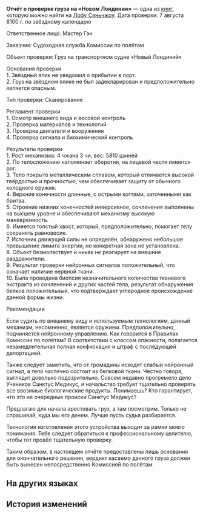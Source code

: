 {{Книга Инфобокс
|id           = 380
|Название     = Отчёт о проверке груза на «Новом Лондинии»
|Изображение  = Item The Xianzhou Luofu Readable 3.png
|Мир          = Лофу Сяньчжоу
|Томов        = 1
|Автор        = <!--нужно добавить-->
|Описание     = Отчёт о проверке груза на транспортном судне «Новый Лондиний».
|Том1         = {{tx}}
|Источник1    = {{tx|Отсутствует источник}}
|Персонажи    = 
|Фракции      = 
}}
'''Отчёт о проверке груза на «Новом Лондинии»''' — одна из [[Книги|книг]], которую можно найти на [[Лофу Сяньчжоу]].
<!--
==Получение==
<gallery>
Книга НАЗВАНИЕ.png|НАЗВАНИЕ
Локация НАЗВАНИЕ.png|Расположение на карте. Ближайший пространственный якорь «[[НАЗВАНИЕ]]»
</gallery>
-->
Дата проверки: 7 августа 8100 г. по звёздному календарю

Ответственное лицо: Мастер Гэн

Заказчик: Судоходная служба Комиссии по полётам

Объект проверки: Груз на транспортном судне «Новый Лондиний»

Основания проверки<br />
1. Звёздный ялик не уведомил о прибытии в порт.<br />
2. Груз на звёздном ялике не был задекларирован и предположительно является опасным.

Тип проверки: Сканирование

Регламент проверки<br />
1. Осмотр внешнего вида и весовой контроль<br />
2. Проверка материалов и технологий<br />
3. Проверка двигателя и вооружения<br />
4. Проверка сигнала и биохимический контроль

Результаты проверки<br />
1. Рост механизма: 4 чжана 3 чи, вес: 5810 цзиней<br />
2. По телосложению напоминает оборотня, на лицевой части имеется рог.<br />
3. Тело покрыто металлическим сплавом, который отличается высокой твёрдостью и прочностью, чем обеспечивает защиту от обычного холодного оружия.<br />
4. Верхние конечности длинные, с острыми когтями, заточенными как бритва.<br />
5. Строение нижних конечностей инверсивное, сочленения выполнены на высшем уровне и обеспечивают механизму высокую манёвренность.<br />
6. Имеется толстый хвост, который, предположительно, помогает телу сохранять равновесие.<br />
7. Источник движущей силы не определён, обнаружено небольшое превышение лимита энергии, но конкретная зона не установлена.<br />
8. Объект безмолвствует и никак не реагирует на внешние раздражители.<br />
9. Результат проверки нейронных сигналов положительный, что означает наличие нервной ткани.<br />
10. Была проведена биопсия незначительного количества тканевого экстракта из сочленений и других частей тела, результат обнаружения белков положительный, что подтверждает углеродное происхождение данной формы жизни.

Рекомендации

Если судить по внешнему виду и используемым технологиям, данный механизм, несомненно, является оружием. Предположительно, подчиняется нейронному управлению. Как говорится в Правилах Комиссии по полётам? В соответствии с классом опасности, полагается незамедлительная полная конфискация и штраф с последующей депортацией.

Также следует заметить, что от громадины исходит слабый нейронный сигнал, а тело частично состоит из белковой ткани. Честно говоря, выглядит довольно подозрительно. Совсем недавно прогремело дело Учеников Санктус Медикус, и начальство требует тщательно проверять все ввозимые биологические продукты. Понимаешь? Кто гарантирует, что это не очередные происки Санктус Медикус?

Предлагаю для начала арестовать груз, а там посмотрим. Только не спрашивай, куда мы его денем. Лучше пусть судья разбирается.

Технология изготовления этого устройства выходит за рамки моего понимания. Тебе следует обратиться к профессиональному целителю, чтобы тот провёл тщательную проверку.

Таким образом, в настоящем отчёте предоставлены лишь основания для окончательного решения, вердикт касаемо данного груза должен быть вынесен непосредственно Комиссией по полётам.

==На других языках==
{{На других языках
|en   = New Londinium Freight Check Report
|zhs  = 新伦蒂尼恩号货物检查报告
|zht  = 新倫蒂尼恩號貨物檢查報告
|ja   = ニューロンテネオン号貨物検査報告書
|ko   = 뉴론디니움호 화물 검사 보고서
|es   = Informe de la revisión del cargamento de Nuevo Londinium
|fr   = Rapport sur la cargaison du New Londinium
|ru   = Отчёт о проверке груза на «Новом Лондинии»
|th   = รายงานการตรวจสอบสินค้าบนเรือ New Londinium
|vi   = Báo Cáo Kiểm Tra Hàng Hóa Tàu New Londinium
|de   = Frachtkontrolle-Bericht für Neu Londinium
|id   = Laporan Pemeriksaan Kargo New Londinium
|pt   = Relatório de Conferência da Carga da Nova Londinium
}}

==История изменений==
{{История изменений|2.7}}